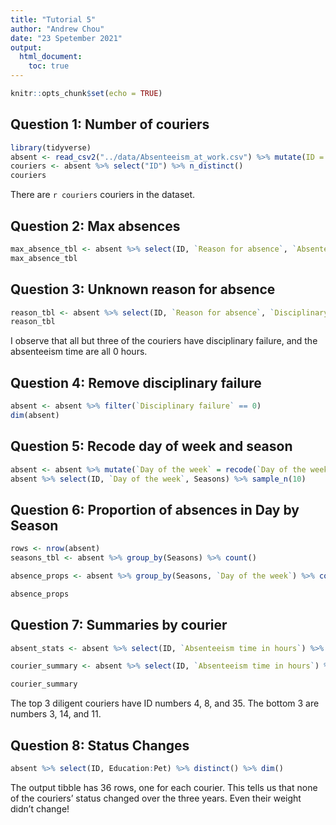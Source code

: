 ---
title: "Tutorial 5"
author: "Andrew Chou"
date: "23 Spetember 2021"
output:
  html_document:
    toc: true
---

```{r setup, include = FALSE}
knitr::opts_chunk$set(echo = TRUE)
```

## Question 1: Number of couriers
```{r, warning = FALSE, message = FALSE}
library(tidyverse)
absent <- read_csv2("../data/Absenteeism_at_work.csv") %>% mutate(ID = as.integer(ID))
couriers <- absent %>% select("ID") %>% n_distinct()
couriers
```
There are `r couriers` couriers in the dataset.

## Question 2: Max absences
```{r}
max_absence_tbl <- absent %>% select(ID, `Reason for absence`, `Absenteeism time in hours`) %>% top_n(n = 7)
max_absence_tbl
```

## Question 3: Unknown reason for absence
```{r}
reason_tbl <- absent %>% select(ID, `Reason for absence`, `Disciplinary failure`, `Absenteeism time in hours`) %>% filter(`Reason for absence` == 0)
reason_tbl
```
I observe that all but three of the couriers have disciplinary failure, and the absenteeism time are all 0 hours.

## Question 4: Remove disciplinary failure
```{r}
absent <- absent %>% filter(`Disciplinary failure` == 0)
dim(absent)
```

## Question 5: Recode day of week and season
```{r}
absent <- absent %>% mutate(`Day of the week` = recode(`Day of the week`, `2` = "Mon", `3` = "Tue", `4` = "Wed", `5` = "Thu", `6` = "Fri")) %>% mutate(Seasons = recode(Seasons, `1` = "Summer", `2` = "Autumn", `3` = "Winter", `4` = "Spring"))
absent %>% select(ID, `Day of the week`, Seasons) %>% sample_n(10)
```

## Question 6: Proportion of absences in Day by Season
```{r}
rows <- nrow(absent)
seasons_tbl <- absent %>% group_by(Seasons) %>% count()

absence_props <- absent %>% group_by(Seasons, `Day of the week`) %>% count() %>% full_join(seasons_tbl, by = "Seasons") %>% mutate(n = n.x, prop = n.x / n.y) %>% select(-c(n.x, n.y))

absence_props
```

## Question 7: Summaries by courier
```{r}
absent_stats <- absent %>% select(ID, `Absenteeism time in hours`) %>% group_by(ID) %>% summarize(abs_time = sum(`Absenteeism time in hours`), abs_count = n())

courier_summary <- absent %>% select(ID, `Absenteeism time in hours`) %>% group_by(ID) %>% summarize(v = quantile(`Absenteeism time in hours`), q = c("min", "lower", "median", "upper", "max")) %>% pivot_wider(names_from = q, values_from = v) %>% inner_join(absent_stats) %>% mutate(abs_time = as.integer(abs_time))

courier_summary
```
The top 3 diligent couriers have ID numbers 4, 8, and 35. The bottom 3 are numbers 3, 14, and 11.

## Question 8: Status Changes
```{r}
absent %>% select(ID, Education:Pet) %>% distinct() %>% dim()
```
The output tibble has 36 rows, one for each courier. This tells us that none of the couriers’ status changed over
the three years. Even their weight didn't change!
